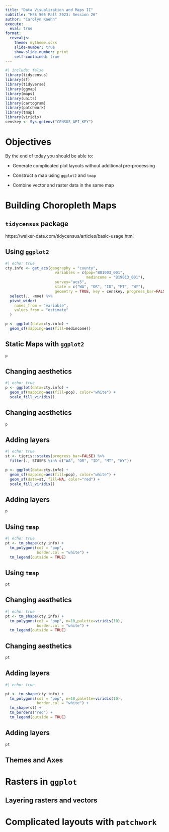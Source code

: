 ```yaml
---
title: "Data Visualization and Maps II"
subtitle: "HES 505 Fall 2023: Session 26"
author: "Carolyn Koehn"
execute: 
  eval: true
format: 
  revealjs:
    theme: mytheme.scss
    slide-number: true
    show-slide-number: print
    self-contained: true  
---
```


```r
#| include: false
library(tidycensus)
library(sf)
library(tidyverse)
library(ggmap)
library(maps)
library(units)
library(cartogram)
library(patchwork)
library(tmap)
library(viridis)
censkey <- Sys.getenv("CENSUS_API_KEY")
```

# Objectives {background="#9F281A"}

By the end of today you should be able to:

* Generate complicated plot layouts without additional pre-processing

* Construct a map using `ggplot2` and `tmap`

* Combine vector and raster data in the same map


# Building Choropleth Maps {background="#0033A0"}

## `tidycensus` package

https://walker-data.com/tidycensus/articles/basic-usage.html

## Using `ggplot2`

```r
#| echo: true
cty.info <- get_acs(geography = "county", 
                      variables = c(pop="B01003_001", 
                                    medincome = "B19013_001"),
                      survey="acs5",
                      state = c("WA", "OR", "ID", "MT", "WY"),
                      geometry = TRUE, key = censkey, progress_bar=FALSE) %>% 
  select(., -moe) %>% 
  pivot_wider(
    names_from = "variable",
    values_from = "estimate"
  )

p <- ggplot(data=cty.info) +
  geom_sf(mapping=aes(fill=medincome))
```

## Static Maps with `ggplot2`

```r
p
```

## Changing aesthetics

```r
#| echo: true
p <- ggplot(data=cty.info) +
  geom_sf(mapping=aes(fill=pop), color="white") +
  scale_fill_viridis()

```

## Changing aesthetics

```r
p
```

## Adding layers

```r
#| echo: true
st <- tigris::states(progress_bar=FALSE) %>% 
  filter(., STUSPS %in% c("WA", "OR", "ID", "MT", "WY"))

p <- ggplot(data=cty.info) +
  geom_sf(mapping=aes(fill=pop), color="white") +
  geom_sf(data=st, fill=NA, color="red") +
  scale_fill_viridis()
```

## Adding layers

```r
p
```

## Using `tmap`

```r
#| echo: true
pt <- tm_shape(cty.info) + 
  tm_polygons(col = "pop",
              border.col = "white") + 
  tm_legend(outside = TRUE)
```

## Using `tmap`

```r
pt
```

## Changing aesthetics

```r
#| echo: true
pt <- tm_shape(cty.info) + 
  tm_polygons(col = "pop", n=10,palette=viridis(10),
              border.col = "white") + 
  tm_legend(outside = TRUE)
```

## Changing aesthetics

```r
pt
```

## Adding layers

```r
#| echo: true

pt <- tm_shape(cty.info) + 
  tm_polygons(col = "pop", n=10,palette=viridis(10),
              border.col = "white") + 
  tm_shape(st) +
  tm_borders("red") +
  tm_legend(outside = TRUE)
```

## Adding layers
```r
pt

```


## Themes and Axes

# Rasters in `ggplot`

## Layering rasters and vectors

# Complicated layouts with `patchwork`